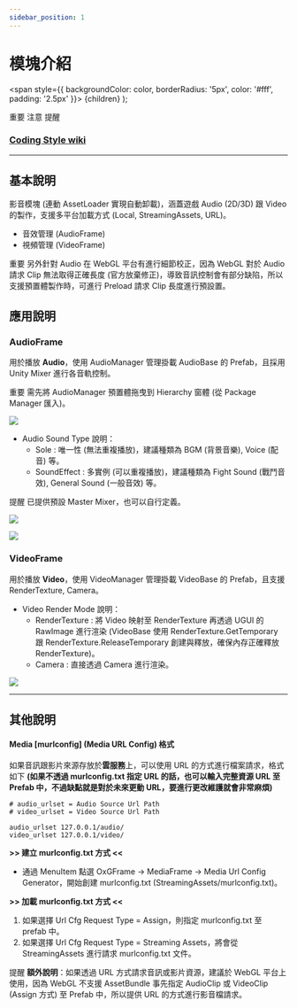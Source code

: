```yaml
---
sidebar_position: 1
---
```


# 模塊介紹

  <span
    style={{
      backgroundColor: color,
      borderRadius: '5px',
      color: '#fff',
      padding: '2.5px'
    }}>
    {children}
  </span>
);

<Highlight color="#ff2f00">重要</Highlight> <Highlight color="#0373fc">注意</Highlight> <Highlight color="#00d679">提醒</Highlight>

### [Coding Style wiki](https://github.com/michael811125/OxGFrame/wiki/Coding-Style)

---

## 基本說明

影音模塊 (連動 AssetLoader 實現自動卸載)，涵蓋遊戲 Audio (2D/3D) 跟 Video 的製作，支援多平台加載方式 (Local, StreamingAssets, URL)。

- 音效管理 (AudioFrame)
- 視頻管理 (VideoFrame)

<Highlight color="#ff2f00">重要</Highlight> 另外針對 Audio 在 WebGL 平台有進行細節校正，因為 WebGL 對於 Audio 請求 Clip 無法取得正確長度 (官方放棄修正)，導致音訊控制會有部分缺陷，所以支援預置體製作時，可進行 Preload 請求 Clip 長度進行預設置。

## 應用說明

### AudioFrame

用於播放 **Audio**，使用 AudioManager 管理掛載 AudioBase 的 Prefab，且採用 Unity Mixer 進行各音軌控制。 

<Highlight color="#ff2f00">重要</Highlight> 需先將 AudioManager 預置體拖曳到 Hierarchy 窗體 (從 Package Manager 匯入)。

![](/img/mediaframe/img_1.png)

- Audio Sound Type 說明：
  - Sole : 唯一性 (無法重複播放)，建議種類為 BGM (背景音樂), Voice (配音) 等。
  - SoundEffect : 多實例 (可以重複播放)，建議種類為 Fight Sound (戰鬥音效), General Sound (一般音效) 等。

<Highlight color="#00d679">提醒</Highlight> 已提供預設 Master Mixer，也可以自行定義。

![](/img/mediaframe/img_2.png)

![](/img/mediaframe/img_3.png)

### VideoFrame

用於播放 **Video**，使用 VideoManager 管理掛載 VideoBase 的 Prefab，且支援 RenderTexture, Camera。
- Video Render Mode 說明：
  - RenderTexture : 將 Video 映射至 RenderTexture 再透過 UGUI 的 RawImage 進行渲染 (VideoBase 使用 RenderTexture.GetTemporary 跟 RenderTexture.ReleaseTemporary 創建與釋放，確保內存正確釋放 RenderTexture)。
  - Camera : 直接透過 Camera 進行渲染。

![](/img/mediaframe/gif_1.gif)

---

## 其他說明

#### Media [murlconfig] (Media URL Config) 格式

如果音訊跟影片來源存放於**雲服務**上，可以使用 URL 的方式進行檔案請求，格式如下 **(如果不透過 murlconfig.txt 指定 URL 的話，也可以輸入完整資源 URL 至 Prefab 中，不過缺點就是對於未來更動 URL，要進行更改維護就會非常麻煩)**

```
# audio_urlset = Audio Source Url Path
# video_urlset = Video Source Url Path

audio_urlset 127.0.0.1/audio/
video_urlset 127.0.0.1/video/
```

**\>\> 建立 murlconfig.txt 方式 \<\<**
- 通過 MenuItem 點選 OxGFrame -> MediaFrame -> Media Url Config Generator，開始創建 murlconfig.txt (StreamingAssets/murlconfig.txt)。

**\>\> 加載 murlconfig.txt 方式 \<\<**
1. 如果選擇 Url Cfg Request Type = Assign，則指定 murlconfig.txt 至 prefab 中。
2. 如果選擇 Url Cfg Request Type = Streaming Assets，將會從 StreamingAssets 進行請求 murlconfig.txt 文件。

<Highlight color="#00d679">提醒</Highlight> **額外說明**：如果透過 URL 方式請求音訊或影片資源，建議於 WebGL 平台上使用，因為 WebGL 不支援 AssetBundle 事先指定 AudioClip 或 VideoClip (Assign 方式) 至 Prefab 中，所以提供 URL 的方式進行影音檔請求。